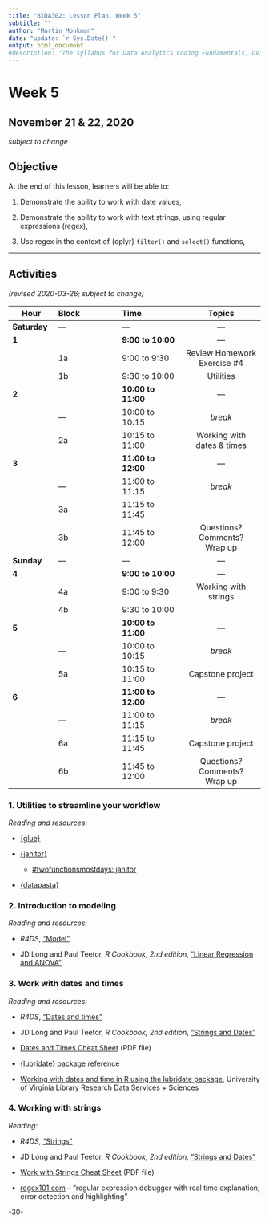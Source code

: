 ```yaml
---
title: "BIDA302: Lesson Plan, Week 5"
subtitle: ""
author: "Martin Monkman"
date: "update: `r Sys.Date()`"
output: html_document
#description: "The syllabus for Data Analytics Coding Fundamentals, UVic BIDA302"
---
```


# Week 5 

## November 21 & 22, 2020


_subject to change_


## Objective

At the end of this lesson, learners will be able to:

1. Demonstrate the ability to work with date values,  

2. Demonstrate the ability to work with text strings, using regular expressions (regex),

3. Use regex in the context of {dplyr} `filter()` and `select()` functions,




***

## Activities

_(revised 2020-03-26; subject to change)_


| Hour  | Block      | Time              | Topics  | &#8212; |
|---    |:---        |:---               |:---:  |
|**Saturday**     | &#8212;  | &#8212; | &#8212; |
|**1**  |            | **9:00 to 10:00**| &#8212;  | &#8212; |
|       |1a          | 9:00 to 9:30      | Review Homework Exercise #4  <BR> | &#8212; |
|       |1b          | 9:30 to 10:00     | Utilities | &#8212; |
|**2**  |            | **10:00 to 11:00**| &#8212;  | &#8212; |
|       |&#8212;     | 10:00 to 10:15    | _break_ | &#8212; |
|       |2a          | 10:15 to 11:00    | Working with dates & times | &#8212; |
|**3**  |            | **11:00 to 12:00**| &#8212;  | &#8212; |
|       |&#8212;     | 11:00 to 11:15    | _break_ | &#8212; |
|       |3a          | 11:15 to 11:45    |  | &#8212; |
|       |3b          | 11:45 to 12:00    | Questions? Comments? <br> Wrap up | &#8212; |
|**Sunday**     | &#8212;  | &#8212; | &#8212; |
|**4**  |            | **9:00 to 10:00**| &#8212;  | &#8212; |
|       |4a          | 9:00 to 9:30      | Working with strings  | &#8212; |
|       |4b          | 9:30 to 10:00     |  | &#8212; |
|**5**  |            | **10:00 to 11:00**| &#8212;  | &#8212; |
|       |&#8212;     | 10:00 to 10:15    | _break_ | &#8212; |
|       |5a          | 10:15 to 11:00    | Capstone project | &#8212; |
|**6**  |            | **11:00 to 12:00**| &#8212;  | &#8212; |
|       |&#8212;     | 11:00 to 11:15    | _break_ | &#8212; |
|       |6a          | 11:15 to 11:45    | Capstone project | &#8212; |
|       |6b          | 11:45 to 12:00    | Questions? Comments? <br> Wrap up | &#8212; |




### 1. Utilities to streamline your workflow

_Reading and resources:_

* [{glue}](https://glue.tidyverse.org/)

* [{janitor}](http://sfirke.github.io/janitor/)

  - [#twofunctionsmostdays: janitor](https://github.com/sharlagelfand/twofunctionsmostdays/tree/master/2020/03/16)

* [{datapasta}](https://milesmcbain.github.io/datapasta/)



### 2. Introduction to modeling

_Reading and resources:_

* _R4DS_, ["Model"](https://r4ds.had.co.nz/model-intro.html)

* JD Long and Paul Teetor, _R Cookbook, 2nd edition_, ["Linear Regression and ANOVA"](https://rc2e.com/linearregressionandanova) 



### 3. Work with dates and times


_Reading and resources:_

* _R4DS_, ["Dates and times"](https://r4ds.had.co.nz/dates-and-times.html)

* JD Long and Paul Teetor, _R Cookbook, 2nd edition_, ["Strings and Dates"](https://rc2e.com/stringsanddates) 

* [Dates and Times Cheat Sheet](https://github.com/rstudio/cheatsheets/raw/master/lubridate.pdf) (PDF file)

* [{lubridate}](https://lubridate.tidyverse.org/index.html) package reference

* [Working with dates and time in R using the lubridate package](https://data.library.virginia.edu/working-with-dates-and-time-in-r-using-the-lubridate-package/), University of Virginia Library Research Data Services + Sciences



### 4. Working with strings 



_Reading:_

* _R4DS_, ["Strings"](https://r4ds.had.co.nz/strings.html)

* JD Long and Paul Teetor, _R Cookbook, 2nd edition_, ["Strings and Dates"](https://rc2e.com/stringsanddates) 

* [Work with Strings Cheat Sheet](https://github.com/rstudio/cheatsheets/raw/master/strings.pdf) (PDF file)

* [regex101.com](https://regex101.com/) -- "regular expression debugger with real time explanation, error detection and highlighting"







-30-
